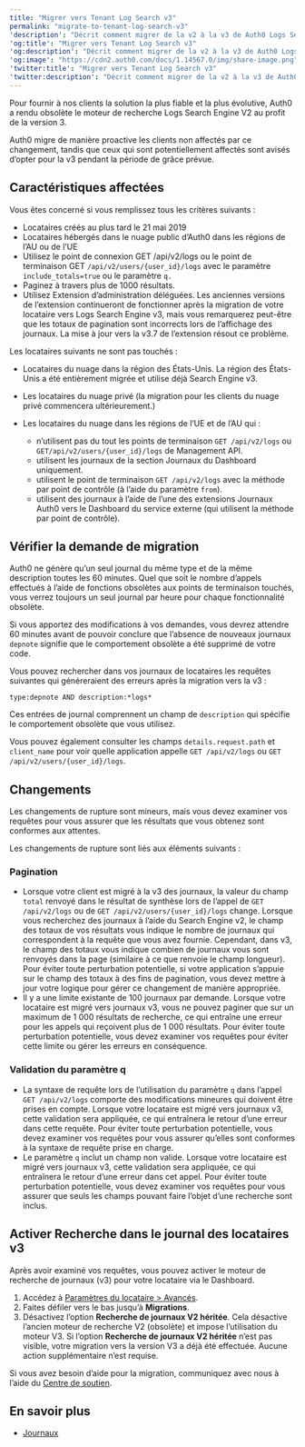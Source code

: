 ---
title: "Migrer vers Tenant Log Search v3"
permalink: "migrate-to-tenant-log-search-v3"
'description': "Décrit comment migrer de la v2 à la v3 de Auth0 Logs Search."
'og:title': "Migrer vers Tenant Log Search v3"
'og:description': "Décrit comment migrer de la v2 à la v3 de Auth0 Logs Search."
'og:image': "https://cdn2.auth0.com/docs/1.14567.0/img/share-image.png"
'twitter:title': "Migrer vers Tenant Log Search v3"
'twitter:description': "Décrit comment migrer de la v2 à la v3 de Auth0 Logs Search."
---

Pour fournir à nos clients la solution la plus fiable et la plus évolutive, Auth0 a rendu obsolète le moteur de recherche Logs Search Engine V2 au profit de la version 3.

Auth0 migre de manière proactive les clients non affectés par ce changement, tandis que ceux qui sont potentiellement affectés sont avisés d’opter pour la v3 pendant la période de grâce prévue.

## Caractéristiques affectées

Vous êtes concerné si vous remplissez tous les critères suivants :

* Locataires créés au plus tard le 21 mai 2019
* Locataires hébergés dans le nuage public d’Auth0 dans les régions de l’AU ou de l’UE
* Utilisez le point de connexion GET /api/v2/logs ou le point de terminaison GET `/api/v2/users/{user_id}/logs` avec le paramètre `include_totals=true` ou le paramètre `q.`
* Paginez à travers plus de 1000 résultats.
* Utilisez Extension d’administration déléguées. Les anciennes versions de l’extension continueront de fonctionner après la migration de votre locataire vers Logs Search Engine v3, mais vous remarquerez peut-être que les totaux de pagination sont incorrects lors de l’affichage des journaux. La mise à jour vers la v3.7 de l’extension résout ce problème.

Les locataires suivants ne sont pas touchés :

* Locataires du nuage dans la région des États-Unis. La région des États-Unis a été entièrement migrée et utilise déjà Search Engine v3.
* Les locataires du nuage privé (la migration pour les clients du nuage privé commencera ultérieurement.)
* Les locataires du nuage dans les régions de l’UE et de l’AU qui :

  + n’utilisent pas du tout les points de terminaison `GET /api/v2/logs` ou `GET/api/v2/users/{user_id}/logs` de Management API.
  + utilisent les journaux de la section Journaux du Dashboard uniquement.
  + utilisent le point de terminaison `GET /api/v2/logs` avec la méthode par point de contrôle (à l’aide du paramètre `from`).
  + utilisent des journaux à l’aide de l’une des extensions Journaux Auth0 vers le Dashboard du service externe (qui utilisent la méthode par point de contrôle).

## Vérifier la demande de migration

Auth0 ne génère qu’un seul journal du même type et de la même description toutes les 60 minutes. Quel que soit le nombre d’appels effectués à l’aide de fonctions obsolètes aux points de terminaison touchés, vous verrez toujours un seul journal par heure pour chaque fonctionnalité obsolète.

Si vous apportez des modifications à vos demandes, vous devrez attendre 60 minutes avant de pouvoir conclure que l’absence de nouveaux journaux `depnote` signifie que le comportement obsolète a été supprimé de votre code.

Vous pouvez rechercher dans vos journaux de locataires les requêtes suivantes qui généreraient des erreurs après la migration vers la v3 :

`type:depnote AND description:*logs*`

Ces entrées de journal comprennent un champ de `description` qui spécifie le comportement obsolète que vous utilisez.

Vous pouvez également consulter les champs `details.request.path` et `client_name` pour voir quelle application appelle `GET /api/v2/logs` ou `GET /api/v2/users/{user_id}/logs`.

## Changements

Les changements de rupture sont mineurs, mais vous devez examiner vos requêtes pour vous assurer que les résultats que vous obtenez sont conformes aux attentes.

Les changements de rupture sont liés aux éléments suivants :

### Pagination

* Lorsque votre client est migré à la v3 des journaux, la valeur du champ `total` renvoyé dans le résultat de synthèse lors de l’appel de `GET /api/v2/logs` ou de `GET /api/v2/users/{user_id}/logs` change. Lorsque vous recherchez des journaux à l’aide du Search Engine v2, le champ des totaux de vos résultats vous indique le nombre de journaux qui correspondent à la requête que vous avez fournie. Cependant, dans v3, le champ des totaux vous indique combien de journaux vous sont renvoyés dans la page (similaire à ce que renvoie le champ longueur). Pour éviter toute perturbation potentielle, si votre application s’appuie sur le champ des totaux à des fins de pagination, vous devez mettre à jour votre logique pour gérer ce changement de manière appropriée.
* Il y a une limite existante de 100 journaux par demande. Lorsque votre locataire est migré vers journaux v3, vous ne pouvez paginer que sur un maximum de 1 000 résultats de recherche, ce qui entraîne une erreur pour les appels qui reçoivent plus de 1 000 résultats. Pour éviter toute perturbation potentielle, vous devez examiner vos requêtes pour éviter cette limite ou gérer les erreurs en conséquence.

### Validation du paramètre q

* La syntaxe de requête lors de l’utilisation du paramètre `q` dans l’appel `GET /api/v2/logs` comporte des modifications mineures qui doivent être prises en compte. Lorsque votre locataire est migré vers journaux v3, cette validation sera appliquée, ce qui entraînera le retour d’une erreur dans cette requête. Pour éviter toute perturbation potentielle, vous devez examiner vos requêtes pour vous assurer qu’elles sont conformes à la syntaxe de requête prise en charge.
* Le paramètre `q` inclut un champ non valide. Lorsque votre locataire est migré vers journaux v3, cette validation sera appliquée, ce qui entraînera le retour d’une erreur dans cet appel. Pour éviter toute perturbation potentielle, vous devez examiner vos requêtes pour vous assurer que seuls les champs pouvant faire l’objet d’une recherche sont inclus.

## Activer Recherche dans le journal des locataires v3

Après avoir examiné vos requêtes, vous pouvez activer le moteur de recherche de journaux (v3) pour votre locataire via le Dashboard.

1. Accédez à [Paramètres du locataire > Avancés](https://manage.auth0.com/#/tenant/advanced).
2. Faites défiler vers le bas jusqu’à **Migrations**.
3. Désactivez l’option **Recherche de journaux V2 héritée**. Cela désactive l’ancien moteur de recherche V2 (obsolète) et impose l’utilisation du moteur V3. Si l’option **Recherche de journaux V2 héritée** n’est pas visible, votre migration vers la version V3 a déjà été effectuée. Aucune action supplémentaire n’est requise.

Si vous avez besoin d’aide pour la migration, communiquez avec nous à l’aide du [Centre de soutien](https://support.auth0.com/).

## En savoir plus

* [Journaux](/docs/fr-ca/deploy-monitor/logs)